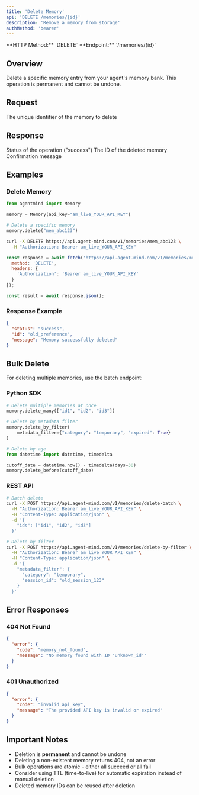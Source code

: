 ```yaml
---
title: 'Delete Memory'
api: 'DELETE /memories/{id}'
description: 'Remove a memory from storage'
authMethod: 'bearer'
---
```


<Note>
  **HTTP Method:** `DELETE`  
  **Endpoint:** `/memories/{id}`
</Note>

## Overview

Delete a specific memory entry from your agent's memory bank. This operation is permanent and cannot be undone.

## Request

<ParamField path="id" type="string" required>
  The unique identifier of the memory to delete
</ParamField>

## Response

<ResponseField name="status" type="string">
  Status of the operation ("success")
</ResponseField>

<ResponseField name="id" type="string">
  The ID of the deleted memory
</ResponseField>

<ResponseField name="message" type="string">
  Confirmation message
</ResponseField>

## Examples

### Delete Memory

<CodeGroup>

```python Python
from agentmind import Memory

memory = Memory(api_key="am_live_YOUR_API_KEY")

# Delete a specific memory
memory.delete("mem_abc123")
```

```bash cURL
curl -X DELETE https://api.agent-mind.com/v1/memories/mem_abc123 \
  -H "Authorization: Bearer am_live_YOUR_API_KEY"
```

```javascript JavaScript
const response = await fetch('https://api.agent-mind.com/v1/memories/mem_abc123', {
  method: 'DELETE',
  headers: {
    'Authorization': 'Bearer am_live_YOUR_API_KEY'
  }
});

const result = await response.json();
```

</CodeGroup>

### Response Example

```json
{
  "status": "success",
  "id": "old_preference",
  "message": "Memory successfully deleted"
}
```

## Bulk Delete

For deleting multiple memories, use the batch endpoint:

### Python SDK

```python
# Delete multiple memories at once
memory.delete_many(["id1", "id2", "id3"])

# Delete by metadata filter
memory.delete_by_filter(
    metadata_filter={"category": "temporary", "expired": True}
)

# Delete by age
from datetime import datetime, timedelta

cutoff_date = datetime.now() - timedelta(days=30)
memory.delete_before(cutoff_date)
```

### REST API

```bash
# Batch delete
curl -X POST https://api.agent-mind.com/v1/memories/delete-batch \
  -H "Authorization: Bearer am_live_YOUR_API_KEY" \
  -H "Content-Type: application/json" \
  -d '{
    "ids": ["id1", "id2", "id3"]
  }'

# Delete by filter
curl -X POST https://api.agent-mind.com/v1/memories/delete-by-filter \
  -H "Authorization: Bearer am_live_YOUR_API_KEY" \
  -H "Content-Type: application/json" \
  -d '{
    "metadata_filter": {
      "category": "temporary",
      "session_id": "old_session_123"
    }
  }'
```

## Error Responses

### 404 Not Found

```json
{
  "error": {
    "code": "memory_not_found",
    "message": "No memory found with ID 'unknown_id'"
  }
}
```

### 401 Unauthorized

```json
{
  "error": {
    "code": "invalid_api_key",
    "message": "The provided API key is invalid or expired"
  }
}
```

## Important Notes

- Deletion is **permanent** and cannot be undone
- Deleting a non-existent memory returns 404, not an error
- Bulk operations are atomic - either all succeed or all fail
- Consider using TTL (time-to-live) for automatic expiration instead of manual deletion
- Deleted memory IDs can be reused after deletion